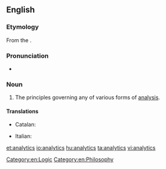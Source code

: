 ==English==

===Etymology===

From the {{etyl|grc}} {{term|sc=Grek|lang=el|ἀναλυτικά|tr=analutiká||principles of mathematical analysis}}.

===Pronunciation===
* {{a|US}} {{IPA|ænəˈlɪtɪks}}

===Noun===
{{en-noun|-}}
{{wikipedia}}

# The principles governing any of various forms of [[analysis]].

====Translations====
{{trans-top|application of computer technology, operational research, and statistics to solve problems}}
* Catalan: {{t|ca|analítica|f}}
{{trans-mid}}
* Italian: {{t|it|analisi dei dati web|f}}
{{trans-bottom}}

[[Category:en:Logic]]
[[Category:en:Philosophy]]

[[et:analytics]]
[[io:analytics]]
[[hu:analytics]]
[[ta:analytics]]
[[vi:analytics]]